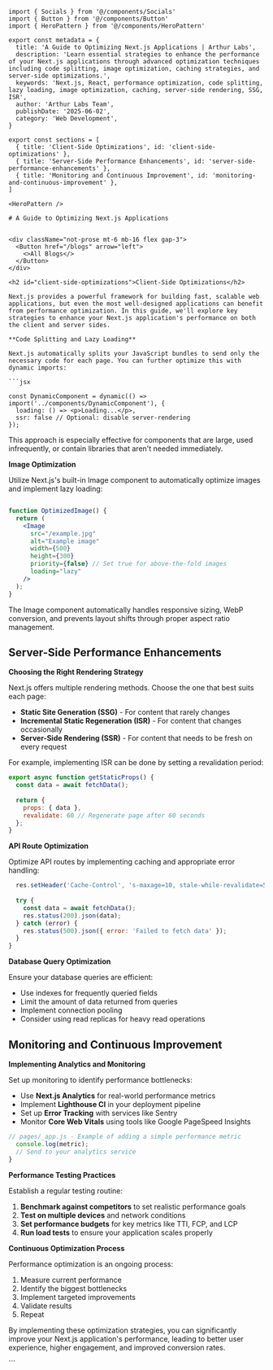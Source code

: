 ```mdx
import { Socials } from '@/components/Socials'
import { Button } from '@/components/Button'
import { HeroPattern } from '@/components/HeroPattern'

export const metadata = {
  title: 'A Guide to Optimizing Next.js Applications | Arthur Labs',
  description: 'Learn essential strategies to enhance the performance of your Next.js applications through advanced optimization techniques including code splitting, image optimization, caching strategies, and server-side optimizations.',
  keywords: 'Next.js, React, performance optimization, code splitting, lazy loading, image optimization, caching, server-side rendering, SSG, ISR',
  author: 'Arthur Labs Team',
  publishDate: '2025-06-02',
  category: 'Web Development',
}

export const sections = [
  { title: 'Client-Side Optimizations', id: 'client-side-optimizations' },
  { title: 'Server-Side Performance Enhancements', id: 'server-side-performance-enhancements' },
  { title: 'Monitoring and Continuous Improvement', id: 'monitoring-and-continuous-improvement' },
]

<HeroPattern />

# A Guide to Optimizing Next.js Applications


<div className="not-prose mt-6 mb-16 flex gap-3">
  <Button href="/blogs" arrow="left">
    <>All Blogs</>
  </Button>
</div>

<h2 id="client-side-optimizations">Client-Side Optimizations</h2>

Next.js provides a powerful framework for building fast, scalable web applications, but even the most well-designed applications can benefit from performance optimization. In this guide, we'll explore key strategies to enhance your Next.js application's performance on both the client and server sides.

**Code Splitting and Lazy Loading**

Next.js automatically splits your JavaScript bundles to send only the necessary code for each page. You can further optimize this with dynamic imports:

```jsx

const DynamicComponent = dynamic(() => import('../components/DynamicComponent'), {
  loading: () => <p>Loading...</p>,
  ssr: false // Optional: disable server-rendering
});
```

This approach is especially effective for components that are large, used infrequently, or contain libraries that aren't needed immediately.

**Image Optimization**

Utilize Next.js's built-in Image component to automatically optimize images and implement lazy loading:

```jsx

function OptimizedImage() {
  return (
    <Image
      src="/example.jpg"
      alt="Example image"
      width={500}
      height={300}
      priority={false} // Set true for above-the-fold images
      loading="lazy"
    />
  );
}
```

The Image component automatically handles responsive sizing, WebP conversion, and prevents layout shifts through proper aspect ratio management.

<h2 id="server-side-performance-enhancements">Server-Side Performance Enhancements</h2>

**Choosing the Right Rendering Strategy**

Next.js offers multiple rendering methods. Choose the one that best suits each page:

- **Static Site Generation (SSG)** - For content that rarely changes
- **Incremental Static Regeneration (ISR)** - For content that changes occasionally
- **Server-Side Rendering (SSR)** - For content that needs to be fresh on every request

For example, implementing ISR can be done by setting a revalidation period:

```jsx
export async function getStaticProps() {
  const data = await fetchData();
  
  return {
    props: { data },
    revalidate: 60 // Regenerate page after 60 seconds
  };
}
```

**API Route Optimization**

Optimize API routes by implementing caching and appropriate error handling:

```jsx
  res.setHeader('Cache-Control', 's-maxage=10, stale-while-revalidate=59');
  
  try {
    const data = await fetchData();
    res.status(200).json(data);
  } catch (error) {
    res.status(500).json({ error: 'Failed to fetch data' });
  }
}
```

**Database Query Optimization**

Ensure your database queries are efficient:

- Use indexes for frequently queried fields
- Limit the amount of data returned from queries
- Implement connection pooling
- Consider using read replicas for heavy read operations

<h2 id="monitoring-and-continuous-improvement">Monitoring and Continuous Improvement</h2>

**Implementing Analytics and Monitoring**

Set up monitoring to identify performance bottlenecks:

- Use **Next.js Analytics** for real-world performance metrics
- Implement **Lighthouse CI** in your deployment pipeline
- Set up **Error Tracking** with services like Sentry
- Monitor **Core Web Vitals** using tools like Google PageSpeed Insights

```jsx
// pages/_app.js - Example of adding a simple performance metric
  console.log(metric);
  // Send to your analytics service
}
```

**Performance Testing Practices**

Establish a regular testing routine:

1. **Benchmark against competitors** to set realistic performance goals
2. **Test on multiple devices** and network conditions
3. **Set performance budgets** for key metrics like TTI, FCP, and LCP
4. **Run load tests** to ensure your application scales properly

**Continuous Optimization Process**

Performance optimization is an ongoing process:

1. Measure current performance
2. Identify the biggest bottlenecks
3. Implement targeted improvements
4. Validate results
5. Repeat

By implementing these optimization strategies, you can significantly improve your Next.js application's performance, leading to better user experience, higher engagement, and improved conversion rates.

<div className="mt-16">
  <Socials />
</div>
```
